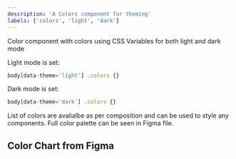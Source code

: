 ```yaml
---
description: 'A Colors component for theming'
labels: ['colors', 'light', 'dark']
---
```



Color component with colors using CSS Variables for both light and dark mode

Light mode is set:

```js
body[data-theme='light'] .colors {}
```

Dark mode is set:

```js
body[data-theme='dark'] .colors {}
```

List of colors are avalialbe as per composition and can be used to style any components. Full color palette can be seen in Figma file.

## Color Chart from Figma

<FigmaEmbed iframeSrc="https://www.figma.com/embed?embed_host=share&url=https%3A%2F%2Fwww.figma.com%2Ffile%2F0EEVmHM5PG37THkzlbanjX%2FColor-Scheme%3Fnode-id%3D0%253A1" />
